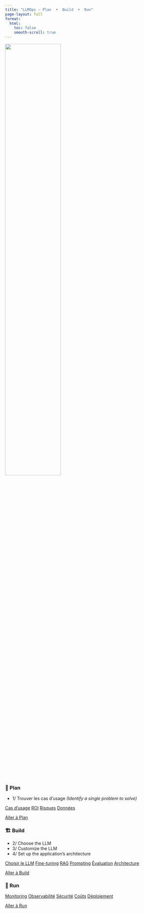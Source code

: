 ---
title: "LLMOps — Plan  •  Build  •  Run"
page-layout: full
format:
  html:
    toc: false
    smooth-scroll: true
---



![](llmops-workflow.svg){style="max-width: 820px; width: 60%;" fig-align="center"}


<br></br>

::::::::: llmops
:::: llmops-card
### 🧭 Plan

-   1/ Trouver les cas d'usage [*(Identify a single problem to solve)*]{.llmops-en}

::: llmops-chips
[Cas d’usage](plan.qmd#cas-usage){.chip} [ROI](plan.qmd#roi){.chip} [Risques](plan.qmd#risques){.chip} [Données](plan.qmd#donnees){.chip}
:::

[Aller à Plan](plan.qmd){.llmops-stretched aria-label="Ouvrir la page Plan"}
::::

:::: llmops-card
### 🏗️ Build

-   2/ Choose the LLM\
-   3/ Customize the LLM\
-   4/ Set up the application's architecture

::: llmops-chips
[Choisir le LLM](build.qmd#choose-llm){.chip} [Fine-tuning](build.qmd#fine-tuning){.chip} [RAG](build.qmd#rag){.chip} [Prompting](build.qmd#prompt){.chip} [Évaluation](build.qmd#evaluation){.chip} [Architecture](build.qmd#architecture){.chip}
:::

[Aller à Build](build.qmd){.llmops-stretched aria-label="Ouvrir la page Build"}
::::

:::: llmops-card
### 🚀 Run

<!-- Ajoute ici tes points d'exploitation / monitoring / sécurité -->

::: llmops-chips
[Monitoring](run.qmd#monitoring){.chip} [Observabilité](run.qmd#observabilite){.chip} [Sécurité](run.qmd#securite){.chip} [Coûts](run.qmd#couts){.chip} [Déploiement](run.qmd#deploiement){.chip}
:::

[Aller à Run](run.qmd){.llmops-stretched aria-label="Ouvrir la page Run"}
::::
:::::::::